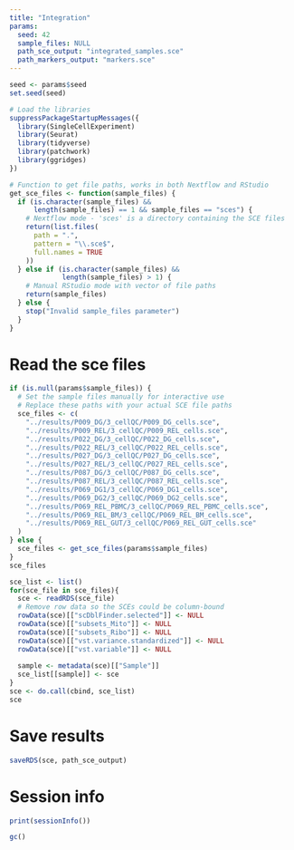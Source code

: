 ```yaml
---
title: "Integration"
params:
  seed: 42
  sample_files: NULL
  path_sce_output: "integrated_samples.sce"
  path_markers_output: "markers.sce"
---
```


```r
seed <- params$seed
set.seed(seed)

# Load the libraries
suppressPackageStartupMessages({
  library(SingleCellExperiment)
  library(Seurat)
  library(tidyverse)
  library(patchwork)
  library(ggridges)
})

# Function to get file paths, works in both Nextflow and RStudio
get_sce_files <- function(sample_files) {
  if (is.character(sample_files) &&
      length(sample_files) == 1 && sample_files == "sces") {
    # Nextflow mode - 'sces' is a directory containing the SCE files
    return(list.files(
      path = ".",
      pattern = "\\.sce$",
      full.names = TRUE
    ))
  } else if (is.character(sample_files) &&
             length(sample_files) > 1) {
    # Manual RStudio mode with vector of file paths
    return(sample_files)
  } else {
    stop("Invalid sample_files parameter")
  }
}
```

# Read the sce files

```r
if (is.null(params$sample_files)) {
  # Set the sample files manually for interactive use
  # Replace these paths with your actual SCE file paths
  sce_files <- c(
    "../results/P009_DG/3_cellQC/P009_DG_cells.sce",
    "../results/P009_REL/3_cellQC/P009_REL_cells.sce",
    "../results/P022_DG/3_cellQC/P022_DG_cells.sce",
    "../results/P022_REL/3_cellQC/P022_REL_cells.sce",
    "../results/P027_DG/3_cellQC/P027_DG_cells.sce",
    "../results/P027_REL/3_cellQC/P027_REL_cells.sce",
    "../results/P087_DG/3_cellQC/P087_DG_cells.sce",
    "../results/P087_REL/3_cellQC/P087_REL_cells.sce",
    "../results/P069_DG1/3_cellQC/P069_DG1_cells.sce",
    "../results/P069_DG2/3_cellQC/P069_DG2_cells.sce",
    "../results/P069_REL_PBMC/3_cellQC/P069_REL_PBMC_cells.sce",
    "../results/P069_REL_BM/3_cellQC/P069_REL_BM_cells.sce",
    "../results/P069_REL_GUT/3_cellQC/P069_REL_GUT_cells.sce"
  )
} else {
  sce_files <- get_sce_files(params$sample_files)
}
sce_files
```

```r
sce_list <- list()
for(sce_file in sce_files){
  sce <- readRDS(sce_file)
  # Remove row data so the SCEs could be column-bound
  rowData(sce)[["scDblFinder.selected"]] <- NULL
  rowData(sce)[["subsets_Mito"]] <- NULL
  rowData(sce)[["subsets_Ribo"]] <- NULL
  rowData(sce)[["vst.variance.standardized"]] <- NULL
  rowData(sce)[["vst.variable"]] <- NULL
  
  sample <- metadata(sce)[["Sample"]]
  sce_list[[sample]] <- sce
}
sce <- do.call(cbind, sce_list)
sce
```



# Save results

```r
saveRDS(sce, path_sce_output)
```

# Session info

```r
print(sessionInfo())
```

```r
gc()
```
